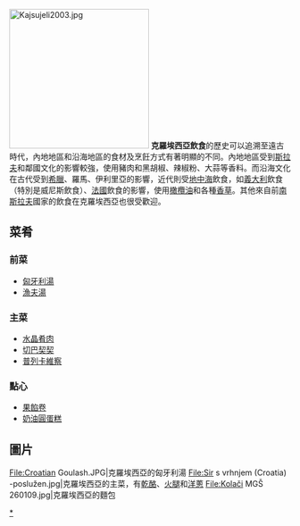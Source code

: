 {{expand|time=2015-12-27T02:10:52+00:00}}
{{unreferenced|time=2015-12-27T02:10:52+00:00}}
[[File:Kajsujeli2003.jpg|250px]]
'''克羅埃西亞飲食'''的歷史可以追溯至遠古時代，內地地區和沿海地區的食材及烹飪方式有著明顯的不同。內地地區受到[[斯拉夫|斯拉夫]]和鄰國文化的影響較強，使用豬肉和黑胡椒、辣椒粉、大蒜等香料。而沿海文化在古代受到[[希臘|希臘]]、羅馬、伊利里亞的影響，近代則受[[地中海|地中海]]飲食，如[[義大利|義大利]]飲食（特別是威尼斯飲食）、[[法國|法國]]飲食的影響，使用[[橄欖油|橄欖油]]和各種[[香草|香草]]。其他來自前[[南斯拉夫|南斯拉夫]]國家的飲食在克羅埃西亞也很受歡迎。

==菜肴==
===前菜===
*[[匈牙利湯|匈牙利湯]]
*[[漁夫湯|漁夫湯]]

===主菜===
*[[水晶肴肉|水晶肴肉]]
*[[切巴契契|切巴契契]]
*[[普列卡維察|普列卡維察]]

===點心===
*[[果餡卷|果餡卷]]
*[[奶油圓蛋糕|奶油圓蛋糕]]

==圖片==
<gallery>
File:Croatian Goulash.JPG|克羅埃西亞的匈牙利湯
File:Sir s vrhnjem (Croatia) -poslužen.jpg|克羅埃西亞的主菜，有[[乾酪|乾酪]]、[[火腿|火腿]]和[[洋蔥|洋蔥]]
File:Kolači MGŠ 260109.jpg|克羅埃西亞的麵包
</gallery>

{{Commons category|Cuisine of Croatia|Croatian cuisine}}
{{歐洲題目|飲食文化}}
[[Category:克羅埃西亞飲食|*]]